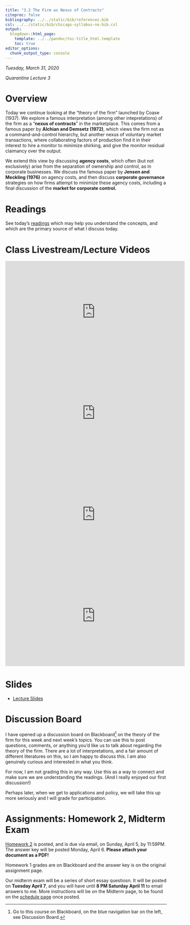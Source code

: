 ```yaml
---
title: "3.2 The Firm as Nexus of Contracts"
citeproc: false
bibliography: ../../static/bib/references.bib
csl: ../../static/bib/chicago-syllabus-no-bib.csl
output:
  blogdown::html_page:
    template: ../../pandoc/toc-title_html.template
    toc: true
editor_options: 
  chunk_output_type: console
---
```


*Tuesday, March 31, 2020*

*Quarantine Lecture 3*

# Overview

Today we continue looking at the "theory of the firm" launched by Coase (1937). We explore a famous interpretation (among other intepretations) of the firm as a "**nexus of contracts**" in the marketplace. This comes from a famous paper by **Alchian and Demsetz (1972)**, which views the firm not as a command-and-control hierarchy, but another nexus of voluntary market transactions, where collaborating factors of production find it in their interest to hire a monitor to minimize shirking, and give the monitor residual claimancy over the output.

We extend this view by discussing **agency costs**, which often (but not exclusively) arise from the separation of ownership and control, as in corporate businesses. We discuss the famous paper by **Jensen and Meckling (1976)** on agency costs, and then discuss **corporate governance** strategies on how firms attempt to minimize these agency costs, including a final discussion of the **market for corporate control.**

# Readings

See today's [readings](/reading/3.2-reading) which may help you understand the concepts, and which are the primary source of what I discuss today.

# Class Livestream/Lecture Videos

<iframe width="560" height="315" src="https://www.youtube.com/embed/EgYEABrhb10" frameborder="0" allow="accelerometer; autoplay; encrypted-media; gyroscope; picture-in-picture" allowfullscreen></iframe>

<iframe width="560" height="315" src="https://www.youtube.com/embed/HK_wCiUrhbw" frameborder="0" allow="accelerometer; autoplay; encrypted-media; gyroscope; picture-in-picture" allowfullscreen></iframe>

<iframe width="560" height="315" src="https://www.youtube.com/embed/khVbn8xHZvI" frameborder="0" allow="accelerometer; autoplay; encrypted-media; gyroscope; picture-in-picture" allowfullscreen></iframe>

<iframe width="560" height="315" src="https://www.youtube.com/embed/HkyfAhJ7jUo" frameborder="0" allow="accelerometer; autoplay; encrypted-media; gyroscope; picture-in-picture" allowfullscreen></iframe>

# Slides

- [<i class="fas fa-external-link-square-alt"></i> Lecture Slides](/slides/3.2-slides.html)

# Discussion Board

I have opened up a discussion board on Blackboard^[Go to this course on Blackboard, on the blue navigation bar on the left, see Discussion Board.] on the theory of the firm for this week and next week's topics. You can use this to post questions, comments, or anything you'd like us to talk about regarding the theory of the firm. There are a lot of interpretations, and a fair amount of different literatures on this, so I am happy to discuss this. I am also genuinely curious and interested in what you think.

For now, I am not grading this in any way. Use this as a way to connect and make sure we are understanding the readings. (And I really enjoyed our first discussion!)

Perhaps later, when we get to applications and policy, we will take this up more seriously and I will grade for participation.

# Assignments: Homework 2, Midterm Exam

[Homework 2](assignment/02-problem-set) is posted, and is due via email, on Sunday, April 5, by 11:59PM. The answer key will be posted Monday, April 6. **Please attach your document as a PDF!**

Homework 1 grades are on Blackboard and the answer key is on the original assignment page.

Our midterm exam will be a series of short essay questiosn. It will be posted on **Tuesday April 7**, and you will have until **8 PM Saturday April 11** to email answers to me. More instructions will be on the Midterm page, to be found on the [schedule page](/schedule) once posted.
